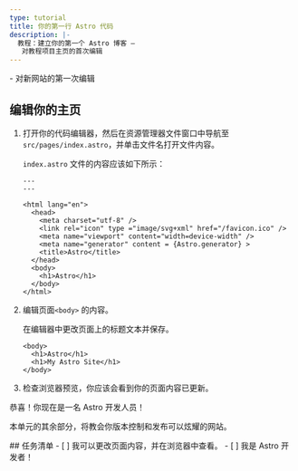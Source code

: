 ```yaml
---
type: tutorial
title: 你的第一行 Astro 代码
description: |-
  教程：建立你的第一个 Astro 博客 —
   对教程项目主页的首次编辑
---
```




<PreCheck>
  - 对新网站的第一次编辑
</PreCheck>

## 编辑你的主页

1. 打开你的代码编辑器，然后在资源管理器文件窗口中导航至`src/pages/index.astro`，并单击文件名打开文件内容。

    `index.astro` 文件的内容应该如下所示：

    ```astro title="src/pages/index.astro"
    ---
    ---

    <html lang="en">
      <head>
        <meta charset="utf-8" />
        <link rel="icon" type ="image/svg+xml" href="/favicon.ico" />
        <meta name="viewport" content="width=device-width" />
        <meta name="generator" content = {Astro.generator} >
        <title>Astro</title>
      </head>
      <body>
        <h1>Astro</h1>
      </body>
    </html>
    ```

2. 编辑页面`<body>` 的内容。

    在编辑器中更改页面上的标题文本并保存。

    ```astro title="src/pages/index.astro" del={2} ins={3}
    <body>
      <h1>Astro</h1>
      <h1>My Astro Site</h1>
    </body>
    ```

3. 检查浏览器预览，你应该会看到你的页面内容已更新。

恭喜！你现在是一名 Astro 开发人员！

本单元的其余部分，将教会你版本控制和发布可以炫耀的网站。

<Box icon="check-list">
## 任务清单

<Checklist>
- [ ] 我可以更改页面内容，并在浏览器中查看。
- [ ] 我是 Astro 开发者！
</Checklist>
</Box>

